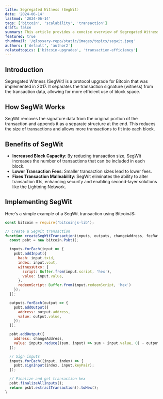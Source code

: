 ```yaml
---
title: Segregated Witness (SegWit)
date: '2024-06-14'
lastmod: '2024-06-14'
tags: ['bitcoin', 'scalability', 'transaction']
draft: false
summary: This article provides a concise overview of Segregated Witness (SegWit), its benefits, and its impact on Bitcoin transactions.
featured: true
thumbnail: '/glossary-repo/static/images/topics/segwit.jpeg'
authors: ['default', 'author2']
relatedtopics: ['bitcoin-upgrades', 'transaction-efficiency']
---
```


## Introduction

Segregated Witness (SegWit) is a protocol upgrade for Bitcoin that was implemented in 2017. It separates the transaction signature (witness) from the transaction data, allowing for more efficient use of block space.

## How SegWit Works

SegWit removes the signature data from the original portion of the transaction and appends it as a separate structure at the end. This reduces the size of transactions and allows more transactions to fit into each block.

## Benefits of SegWit

- **Increased Block Capacity**: By reducing transaction size, SegWit increases the number of transactions that can be included in each block.
- **Lower Transaction Fees**: Smaller transaction sizes lead to lower fees.
- **Fixes Transaction Malleability**: SegWit eliminates the ability to alter transaction IDs, enhancing security and enabling second-layer solutions like the Lightning Network.

## Implementing SegWit

Here's a simple example of a SegWit transaction using BitcoinJS:

```js
const bitcoin = require('bitcoinjs-lib');

// Create a SegWit transaction
function createSegWitTransaction(inputs, outputs, changeAddress, feeRate) {
  const psbt = new bitcoin.Psbt();

  inputs.forEach(input => {
    psbt.addInput({
      hash: input.txid,
      index: input.vout,
      witnessUtxo: {
        script: Buffer.from(input.script, 'hex'),
        value: input.value,
      },
      redeemScript: Buffer.from(input.redeemScript, 'hex')
    });
  });

  outputs.forEach(output => {
    psbt.addOutput({
      address: output.address,
      value: output.value,
    });
  });

  psbt.addOutput({
    address: changeAddress,
    value: inputs.reduce((sum, input) => sum + input.value, 0) - outputs.reduce((sum, output) => sum + output.value, 0) - feeRate
  });

  // Sign inputs
  inputs.forEach((input, index) => {
    psbt.signInput(index, input.keyPair);
  });

  // Finalize and get transaction hex
  psbt.finalizeAllInputs();
  return psbt.extractTransaction().toHex();
}
